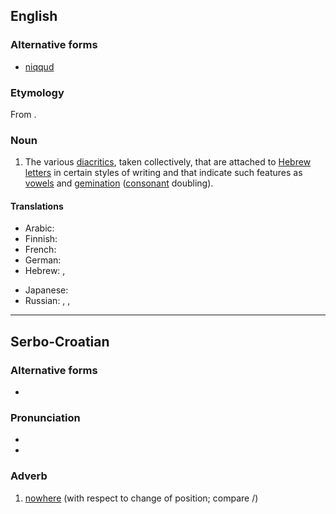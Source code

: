 ==English==

===Alternative forms===
* [[niqqud]]

===Etymology===
From {{etyl|he|en}} {{term|ניקוד|נִקּוּד|dotting, endotment|tr=niqqúd|lang=he}}.

===Noun===
{{en-noun|-}}

# The various [[diacritic]]s, taken collectively, that are attached to [[Hebrew]] [[letters]] in certain styles of writing and that indicate such features as [[vowel]]s and [[gemination]] ([[consonant]] doubling).

====Translations====
{{trans-top|diacritics that are attached to Hebrew letters}}
* Arabic: {{t-|ar|نيقود|m|tr=nīqūd, niqud|sc=Arab}}
* Finnish: {{t+|fi|nikkud}}
* French: {{t-|fr|nikkudot|m}}
* German: {{t-|de|Nikud|n}}
* Hebrew: {{t+|he|ניקוד|m|tr=nikud|alt=נִקּוּד / ניקוד|sc=Hebr}}, {{t-|he|נְקֻדּוֹת|tr=nekudot|sc=Hebr}}
{{trans-mid}}
* Japanese: {{t-|ja|ニクダー|tr=nikudā|sc=Jpan}}
* Russian: {{t-|ru|никуд|m|tr=nikúd|sc=Cyrl}}, {{t-|ru|некудот|m|tr=nekudót|sc=Cyrl}}, {{t+|ru|огласовка|f|tr=oglasóvka|sc=Cyrl}} {{qualifier|в иври́те, в и́дише}}
{{trans-bottom}}

----

==Serbo-Croatian==

===Alternative forms===
* {{l|sh|nȉkuda}}

===Pronunciation===
* {{IPA|/nîkud/|lang=sh}}
* {{hyphenation|ni|kud}}

===Adverb===
{{sh-adverb|head=nȉkud|r|никуд|ни̏куд}}

# [[nowhere]] (with respect to change of position; compare {{term/t|sh|nȉgdje}}/{{term/t|sh|nȉgde}})